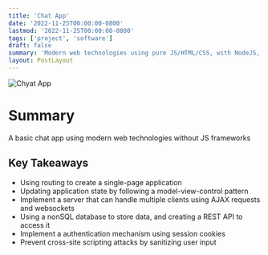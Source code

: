 ```yaml
---
title: 'Chat App'
date: '2022-11-25T00:00:00-0800'
lastmod: '2022-11-25T00:00:00-0800'
tags: ['project', 'software']
draft: false
summary: 'Modern web technologies using pure JS/HTML/CSS, with NodeJS, Express, and MongoDB'
layout: PostLayout
---
```


![Chyat App](/static/images/322-chatapp.png)

# Summary

A basic chat app using modern web technologies without JS frameworks

## Key Takeaways

- Using routing to create a single-page application
- Updating application state by following a model-view-control pattern
- Implement a server that can handle multiple clients using AJAX requests and websockets
- Using a nonSQL database to store data, and creating a REST API to access it
- Implement a authentication mechanism using session cookies
- Prevent cross-site scripting attacks by sanitizing user input
